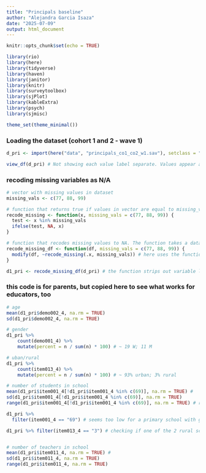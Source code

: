 ```yaml
---
title: "Principals baseline"
author: "Alejandra Garcia Isaza"
date: "2025-07-09"
output: html_document
---
```


```r
knitr::opts_chunk$set(echo = TRUE)

library(rio)
library(here)
library(tidyverse)
library(haven)
library(janitor)
library(knitr)
library(surveytoolbox)
library(sjPlot)
library(kableExtra)
library(psych)
library(sjmisc)

theme_set(theme_minimal())
```


### Loading the dataset (cohort 1 and 2 - wave 1)
```r
d_pri <- import(here("data", "principals_co1_co2_w1.sav"), setclass = "tbl_df") # 30 principals

view_df(d_pri) # Not showing each value label separate. Values appear as range, prob due to haven stripping labels when I exported. 
```

### recoding missing variables as N/A
```r

# vector with missing values in dataset
missing_vals <- c(77, 88, 99)

# function that returns true if values in vector are equal to missing_vals. The function takes a vector x, and specified values of missing data
recode_missing <- function(x, missing_vals = c(77, 88, 99)) {
  test <- x %in% missing_vals
  ifelse(test, NA, x)
}

# function that recodes missing values to NA. The function takes a dataframe with variables with missing data, and specified values of missing data
recode_missing_df <- function(df, missing_vals = c(77, 88, 99)) {
  modify(df, ~recode_missing(.x, missing_vals)) # here uses the function created above
}

d1_pri <- recode_missing_df(d_pri) # the function strips out variable labels
```

### this code is for parents, but copied here to see what works for educators, too
```r
# age
mean(d1_pri$demo002_4, na.rm = TRUE)
sd(d1_pri$demo002_4, na.rm = TRUE)

# gender
d1_pri %>%
  	count(demo001_4) %>%
    mutate(percent = n / sum(n) * 100) # ~ 19 W; 11 M

# uban/rural
d1_pri %>%
  	count(item013_4) %>%
    mutate(percent = n / sum(n) * 100) # ~ 93% urban; 3% rural

# number of students in school
mean(d1_pri$item001_4[!d1_pri$item001_4 %in% c(69)], na.rm = TRUE) #
sd(d1_pri$item001_4[!d1_pri$item001_4 %in% c(69)], na.rm = TRUE)
range(d1_pri$item001_4[!d1_pri$item001_4 %in% c(69)], na.rm = TRUE) # range 69 - 1050

d1_pri %>%
  filter(item001_4 == "69") # seems too low for a primary school with grades 1-6. 

d1_pri %>% filter(item013_4 == "3") # checking if one of the 2 rural schools is the one with 69 students total. R/: No


# number of teachers in school
mean(d1_pri$item011_4, na.rm = TRUE) #
sd(d1_pri$item011_4, na.rm = TRUE)
range(d1_pri$item011_4, na.rm = TRUE)
```